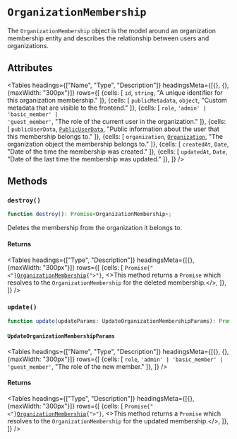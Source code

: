
# `OrganizationMembership`

The `OrganizationMembership` object is the model around an organization membership entity and describes the relationship between users and organizations.

## Attributes

<Tables
  headings={["Name", "Type", "Description"]}
  headingsMeta={[{}, {}, {maxWidth: "300px"}]}
  rows={[
  {cells: [
  <code>id</code>,
  <code>string</code>,
  "A unique identifier for this organization membership."
  ]},
  {cells: [
  <code>publicMetadata</code>,
  <code>object</code>,
  "Custom metadata that are visible to the frontend."
  ]},
  {cells: [
  <code>role</code>,
  <code>'admin' | 'basic_member' | 'guest_member'</code>,
  "The role of the current user in the organization."
  ]},
  {cells: [
  <code>publicUserData</code>,
  <code><a href="/reference-js/types/public-user-data">PublicUserData</a></code>,
  "Public information about the user that this membership belongs to."
  ]},
  {cells: [
  <code>organization</code>,
  <code><a href="/reference-js/organization/organization">Organization</a></code>,
  "The organization object the membership belongs to."
  ]},
  {cells: [
  <code>createdAt</code>,
  <code>Date</code>,
  "Date of the time the membership was created."
  ]},
  {cells: [
  <code>updatedAt</code>,
  <code>Date</code>,
  "Date of the last time the membership was updated."
  ]},
  ]}
/>

## Methods

### `destroy()`

```typescript
function destroy(): Promise<OrganizationMembership>;
```

Deletes the membership from the organization it belongs to.

#### Returns

<Tables
  headings={["Type", "Description"]}
  headingsMeta={[{}, {maxWidth: "300px"}]}
  rows={[
  {cells: [
  <code>Promise{"<"}<a href="/reference-js/organization-membership">OrganizationMembership</a>{">"}</code>,
  <>This method returns a <code>Promise</code> which resolves to the <code>OrganizationMembership</code> for the deleted membership.</>,
  ]},
  ]}
/>

### `update()`

```typescript
function update(updateParams: UpdateOrganizationMembershipParams): Promise<OrganizationMembership>;
```

#### `UpdateOrganizationMembershipParams`

<Tables
  headings={["Name", "Type", "Description"]}
  headingsMeta={[{}, {}, {maxWidth: "300px"}]}
  rows={[
  {cells: [
  <code>role</code>,
  <code>'admin' | 'basic_member' | 'guest_member'</code>,
  "The role of the new member."
  ]},
  ]}
/>

#### Returns

<Tables
  headings={["Type", "Description"]}
  headingsMeta={[{}, {maxWidth: "300px"}]}
  rows={[
  {cells: [
  <code>Promise{"<"}<a href="/reference-js/organization-membership">OrganizationMembership</a>{">"}</code>,
  <>This method returns a <code>Promise</code> which resolves to the <code>OrganizationMembership</code> for the updated membership.</>,
  ]},
  ]}
/>
